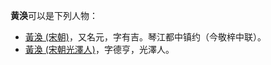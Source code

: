 '''黄涣'''可以是下列人物：

*[[黃渙_(宋朝)|黃渙 (宋朝)]]，又名元，字有吉。琴江都中镇约（今敬梓中联）。
*[[黃渙_(宋朝光澤人)|黃渙 (宋朝光澤人)]]，字德亨，光澤人。

{{disambig|H涣|cat=二字黄姓人名消歧义}}